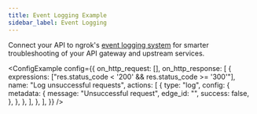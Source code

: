 ```yaml
---
title: Event Logging Example
sidebar_label: Event Logging
---
```



Connect your API to ngrok's [event logging system](/docs/obs/index.mdx) for smarter troubleshooting of your API gateway and upstream services.

<ConfigExample
    config={{
        on_http_request: [],
        on_http_response: [
            {
                expressions: ["res.status_code < '200' && res.status_code >= '300'"],
                name: "Log unsuccessful requests",
                actions: [
                    {
                        type: "log",
                        config: {
                            metadata: {
                                message: "Unsuccessful request",
                                edge_id: "<YOUR-NGROK-DOMAIN>",
                                success: false,
                            },
                        },
                    },
                ],
            },
        ],
    }}
/>